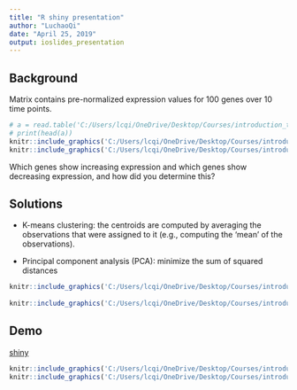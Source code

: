 ```yaml
---
title: "R shiny presentation"
author: "LuchaoQi"
date: "April 25, 2019"
output: ioslides_presentation
---
```



## Background

Matrix contains pre-normalized expression values for 100 genes over 10 time points.  

```r
# a = read.table('C:/Users/lcqi/OneDrive/Desktop/Courses/introduction_to_data_science_for_BME/shiny_clustering/expression.txt',header = 1,row.names = 1)
# print(head(a))
knitr::include_graphics('C:/Users/lcqi/OneDrive/Desktop/Courses/introduction_to_data_science_for_BME/shiny_clustering/presentation/1.png')
knitr::include_graphics('C:/Users/lcqi/OneDrive/Desktop/Courses/introduction_to_data_science_for_BME/shiny_clustering/presentation/2.png')

```

Which genes show increasing expression and which genes show decreasing expression, and how did you determine this?


## Solutions

- K-means clustering: the centroids are computed by averaging the observations that were assigned to it (e.g., computing the 'mean' of the observations).

- Principal component analysis (PCA): minimize the sum of squared distances

```r
knitr::include_graphics('C:/Users/lcqi/OneDrive/Desktop/Courses/introduction_to_data_science_for_BME/shiny_clustering/presentation/K-means_convergence.gif') 
    
knitr::include_graphics('C:/Users/lcqi/OneDrive/Desktop/Courses/introduction_to_data_science_for_BME/shiny_clustering/presentation/pca-resize.gif')
```


## Demo

[shiny](https://luchao-qi.shinyapps.io/shiny_clustering/)

```r
knitr::include_graphics('C:/Users/lcqi/OneDrive/Desktop/Courses/introduction_to_data_science_for_BME/shiny_clustering/figures/4.png') 
knitr::include_graphics('C:/Users/lcqi/OneDrive/Desktop/Courses/introduction_to_data_science_for_BME/shiny_clustering/figures/5.png')
```






